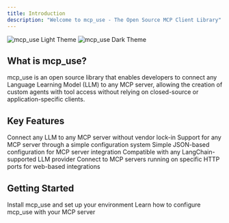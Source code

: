 ```yaml
---
title: Introduction
description: "Welcome to mcp_use - The Open Source MCP Client Library"
---
```


<img className="block dark:hidden" src="/images/hero-light.png" alt="mcp_use Light Theme" />
<img className="hidden dark:block" src="/images/hero-dark.png" alt="mcp_use Dark Theme" />

## What is mcp_use?

mcp_use is an open source library that enables developers to connect any Language Learning Model (LLM) to any MCP server, allowing the creation of custom agents with tool access without relying on closed-source or application-specific clients.

## Key Features

<CardGroup cols={2}>
  <Card title="Open Source" icon="code" href="/essentials/installation">
    Connect any LLM to any MCP server without vendor lock-in
  </Card>
  <Card title="Flexible Configuration" icon="server" href="/essentials/configuration">
    Support for any MCP server through a simple configuration system
  </Card>
  <Card title="Easy Setup" icon="gear" href="/essentials/configuration">
    Simple JSON-based configuration for MCP server integration
  </Card>
  <Card title="Universal LLM Support" icon="robot" href="/essentials/llm-integration">
    Compatible with any LangChain-supported LLM provider
  </Card>
  <Card title="HTTP Connection" icon="network" href="/quickstart">
    Connect to MCP servers running on specific HTTP ports for web-based integrations
  </Card>
</CardGroup>

## Getting Started

<CardGroup cols={2}>
  <Card title="Installation" icon="download" href="/quickstart">
    Install mcp_use and set up your environment
  </Card>
  <Card title="Configuration" icon="book" href="/essentials/configuration">
    Learn how to configure mcp_use with your MCP server
  </Card>
</CardGroup>
